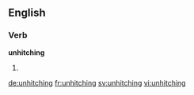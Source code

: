 ==English==

===Verb===
'''unhitching'''
# {{present participle of|unhitch}}

[[de:unhitching]]
[[fr:unhitching]]
[[sv:unhitching]]
[[vi:unhitching]]